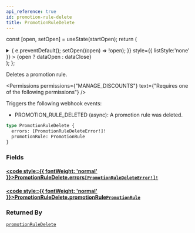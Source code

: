 ```yaml
---
api_reference: true
id: promotion-rule-delete
title: PromotionRuleDelete
---
```






const [open, setOpen] = useState(startOpen);
return (
<details {...(open ? { open: true } : {})} className="details" style={{ border:'none', boxShadow:'none', background:'var(--ifm-background-color)' }}>
<summary
onClick={(e) => {
e.preventDefault();
setOpen((open) => !open);
}}
style={{ listStyle:'none' }} >
{open ? dataOpen : dataClose}
</summary>
{open && children}
</details>
);
};

Deletes a promotion rule.


<Permissions permissions={"MANAGE_DISCOUNTS"} text={"Requires one of the following permissions"} />


Triggers the following webhook events:

- PROMOTION_RULE_DELETED (async): A promotion rule was deleted.

```graphql
type PromotionRuleDelete {
  errors: [PromotionRuleDeleteError!]!
  promotionRule: PromotionRule
}
```

### Fields

#### [<code style={{ fontWeight: 'normal' }}>PromotionRuleDelete.<b>errors</b></code>](#)<Bullet />[`[PromotionRuleDeleteError!]!`](../../../api-reference/miscellaneous/objects/promotion-rule-delete-error.mdx) <Badge class="badge badge--secondary" text="non-null"/> <Badge class="badge badge--secondary" text="object"/> <Badge class="badge badge--secondary" text="miscellaneous"/>

#### [<code style={{ fontWeight: 'normal' }}>PromotionRuleDelete.<b>promotionRule</b></code>](#)<Bullet />[`PromotionRule`](../../../api-reference/discounts/objects/promotion-rule.mdx) <Badge class="badge badge--secondary" text="object"/> <Badge class="badge badge--secondary" text="discounts"/>

### Returned By

[`promotionRuleDelete`](../../../api-reference/discounts/mutations/promotion-rule-delete.mdx) <Badge class="badge badge--secondary" text="mutation"/>

